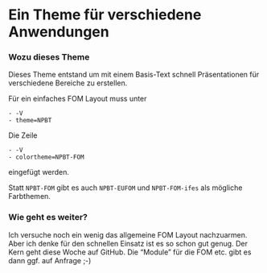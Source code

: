 # Ein Theme für verschiedene Anwendungen

### Wozu dieses Theme

Dieses Theme entstand um mit einem  Basis-Text schnell Präsentationen für verschiedene Bereiche zu erstellen.


Für ein einfaches FOM Layout muss unter

    - -V
    - theme=NPBT

Die Zeile 

    - -V
    - colortheme=NPBT-FOM

eingefügt werden. 

Statt `NPBT-FOM` gibt es auch `NPBT-EUFOM` und `NPBT-FOM-ifes` als mögliche Farbthemen.


### Wie geht es weiter?

Ich versuche noch ein wenig das allgemeine FOM Layout nachzuarmen. Aber ich denke für den schnellen Einsatz ist es so schon gut genug.
Der Kern geht diese Woche auf GitHub. Die "Module" für die FOM etc. gibt es dann ggf. auf Anfrage ;-)


